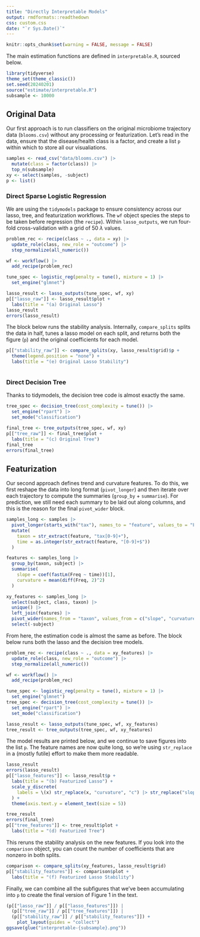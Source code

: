 ```yaml
---
title: "Directly Interpretable Models"
output: rmdformats::readthedown
css: custom.css
date: "`r Sys.Date()`"
---
```


```r
knitr::opts_chunk$set(warning = FALSE, message = FALSE)
```

The main estimation functions are defined in `interpretable.R`, sourced below.

```r
library(tidyverse)
theme_set(theme_classic())
set.seed(20240201)
source("estimate/interpretable.R")
subsample <- 10000
```

## Original Data

Our first approach is to run classifiers on the original microbiome trajectory
data (`blooms.csv`) without any processing or featurization.  Let's read in the
data, ensure that the disease/health class is a factor, and create a list `p`
within which to store all our visualiations.

```r
samples <- read_csv("data/blooms.csv") |>
  mutate(class = factor(class)) |>
  top_n(subsample)
xy <- select(samples, -subject)
p <- list()
```

### Direct Sparse Logistic Regression

We are using the `tidymodels` package to ensure consistency across our lasso,
tree, and featurization workflows. The `wf` object species the steps to be taken
before regression (the `recipe`). Within `lasso_outputs`, we run four-fold
cross-validation with a grid of 50 $\lambda$ values.

```r
problem_rec <- recipe(class ~ ., data = xy) |>
  update_role(class, new_role = "outcome") |>
  step_normalize(all_numeric())

wf <- workflow() |>
  add_recipe(problem_rec)

tune_spec <- logistic_reg(penalty = tune(), mixture = 1) |>
  set_engine("glmnet")

lasso_result <- lasso_outputs(tune_spec, wf, xy)
p[["lasso_raw"]] <- lasso_result$plot +
  labs(title = "(a) Original Lasso")
lasso_result
errors(lasso_result)
```

The block below runs the stability analysis. Internally, `compare_splits` splits
the data in half, tunes a lasso model on each split, and returns both the figure
(`p`) and the original coefficients for each model.

```r
p[["stability_raw"]] <- compare_splits(xy, lasso_result$grid)$p +
  theme(legend.position = "none") +
  labs(title = "(e) Original Lasso Stability")
```

```r
```

### Direct Decision Tree

Thanks to tidymodels, the decision tree code is almost exactly the same.

```r
tree_spec <- decision_tree(cost_complexity = tune()) |>
  set_engine("rpart") |>
  set_mode("classification")

final_tree <- tree_outputs(tree_spec, wf, xy)
p[["tree_raw"]] <- final_tree$plot +
  labs(title = "(c) Original Tree")
final_tree
errors(final_tree)
```

## Featurization

Our second approach defines trend and curvature features. To do this, we first
reshape the data into long format (`pivot_longer`) and then iterate over each
trajectory to compute the summaries (`group_by` + `summarise`). For prediction,
we still need each summary to be laid out along columns, and this is the reason
for the final `pivot_wider` block.

```r
samples_long <- samples |>
  pivot_longer(starts_with("tax"), names_to = "feature", values_to = "Freq") |>
  mutate(
    taxon = str_extract(feature, "tax[0-9]+"),
    time = as.integer(str_extract(feature, "[0-9]+$"))
  )

features <- samples_long |>
  group_by(taxon, subject) |>
  summarise(
    slope = coef(fastLm(Freq ~ time))[1],
    curvature = mean(diff(Freq, 2)^2)
  )

xy_features <- samples_long |>
  select(subject, class, taxon) |>
  unique() |>
  left_join(features) |>
  pivot_wider(names_from = "taxon", values_from = c("slope", "curvature")) |>
  select(-subject)
```

From here, the estimation code is almost the same as before. The block below
runs both the lasso and the decision tree models.

```r
problem_rec <- recipe(class ~ ., data = xy_features) |>
  update_role(class, new_role = "outcome") |>
  step_normalize(all_numeric())

wf <- workflow() |>
  add_recipe(problem_rec)

tune_spec <- logistic_reg(penalty = tune(), mixture = 1) |>
  set_engine("glmnet")
tree_spec <- decision_tree(cost_complexity = tune()) |>
  set_engine("rpart") |>
  set_mode("classification")

lasso_result <- lasso_outputs(tune_spec, wf, xy_features)
tree_result <- tree_outputs(tree_spec, wf, xy_features)
```

The model results are printed below, and we continue to save figures into the
list `p`. The feature names are now quite long, so we're using `str_replace` in
a (mostly futile) effort to make them more readable.

```r
lasso_result
errors(lasso_result)
p[["lasso_features"]] <- lasso_result$p +
  labs(title = "(b) Featurized Lasso") +
  scale_y_discrete(
    labels = \(x) str_replace(x, "curvature", "c") |> str_replace("slope", "s")
  ) +
  theme(axis.text.y = element_text(size = 5))

tree_result
errors(final_tree)
p[["tree_features"]] <- tree_result$plot +
  labs(title = "(d) Featurized Tree")
```

This reruns the stability analysis on the new features. If you look into the
`comparison` object, you can count the number of coefficients that are nonzero
in both splits.

```r
comparison <- compare_splits(xy_features, lasso_result$grid)
p[["stability_features"]] <- comparison$plot +
  labs(title = "(f) Featurized Lasso Stability")
```

Finally, we can combine all the subfigures that we've been accumulating into `p`
to create the final version of Figure 1 in the text.

```r
(p[["lasso_raw"]] / p[["lasso_features"]]) |
  (p[["tree_raw"]] / p[["tree_features"]]) |
  (p[["stability_raw"]] / p[["stability_features"]]) +
    plot_layout(guides = "collect")
ggsave(glue("interpretable-{subsample}.png"))
```